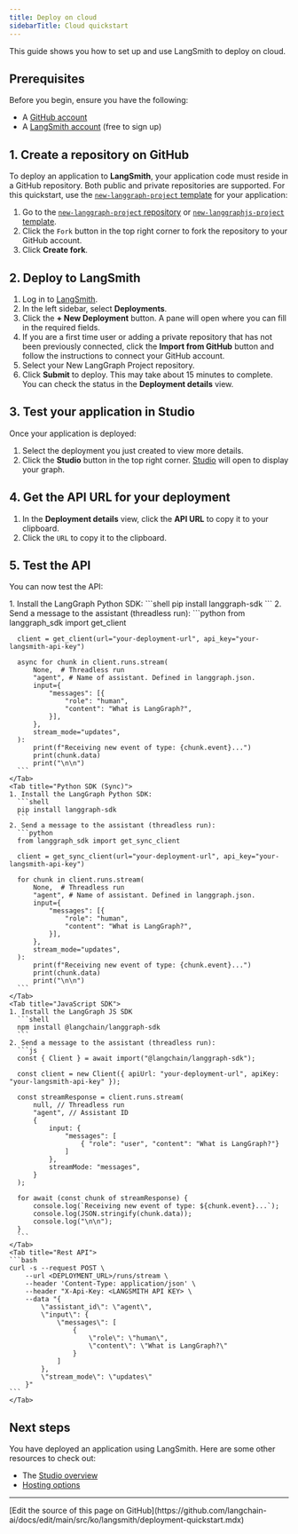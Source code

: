 ```yaml
---
title: Deploy on cloud
sidebarTitle: Cloud quickstart
---
```

This guide shows you how to set up and use LangSmith to deploy on cloud.

## Prerequisites

Before you begin, ensure you have the following:

* A [GitHub account](https://github.com/)
* A [LangSmith account](https://smith.langchain.com/) (free to sign up)

## 1. Create a repository on GitHub

To deploy an application to **LangSmith**, your application code must reside in a GitHub repository. Both public and private repositories are supported. For this quickstart, use the [`new-langgraph-project` template](https://github.com/langchain-ai/react-agent) for your application:

1. Go to the [`new-langgraph-project` repository](https://github.com/langchain-ai/new-langgraph-project) or [`new-langgraphjs-project` template](https://github.com/langchain-ai/new-langgraphjs-project).
2. Click the `Fork` button in the top right corner to fork the repository to your GitHub account.
3. Click **Create fork**.

## 2. Deploy to LangSmith

1. Log in to [LangSmith](https://smith.langchain.com/).
2. In the left sidebar, select **Deployments**.
3. Click the **+ New Deployment** button. A pane will open where you can fill in the required fields.
4. If you are a first time user or adding a private repository that has not been previously connected, click the **Import from GitHub** button and follow the instructions to connect your GitHub account.
5. Select your New LangGraph Project repository.
6. Click **Submit** to deploy.
  This may take about 15 minutes to complete. You can check the status in the **Deployment details** view.

## 3. Test your application in Studio

Once your application is deployed:

1. Select the deployment you just created to view more details.
2. Click the **Studio** button in the top right corner. [Studio](/langsmith/studio) will open to display your graph.

## 4. Get the API URL for your deployment

1. In the **Deployment details** view, click the **API URL** to copy it to your clipboard.
2. Click the `URL` to copy it to the clipboard.

## 5. Test the API

You can now test the API:

<Tabs>
    <Tab title="Python SDK (Async)">
    1. Install the LangGraph Python SDK:
      ```shell
      pip install langgraph-sdk
      ```
    2. Send a message to the assistant (threadless run):
      ```python
      from langgraph_sdk import get_client

      client = get_client(url="your-deployment-url", api_key="your-langsmith-api-key")

      async for chunk in client.runs.stream(
          None,  # Threadless run
          "agent", # Name of assistant. Defined in langgraph.json.
          input={
              "messages": [{
                  "role": "human",
                  "content": "What is LangGraph?",
              }],
          },
          stream_mode="updates",
      ):
          print(f"Receiving new event of type: {chunk.event}...")
          print(chunk.data)
          print("\n\n")
      ```
    </Tab>
    <Tab title="Python SDK (Sync)">
    1. Install the LangGraph Python SDK:
      ```shell
      pip install langgraph-sdk
      ```
    2. Send a message to the assistant (threadless run):
      ```python
      from langgraph_sdk import get_sync_client

      client = get_sync_client(url="your-deployment-url", api_key="your-langsmith-api-key")

      for chunk in client.runs.stream(
          None,  # Threadless run
          "agent", # Name of assistant. Defined in langgraph.json.
          input={
              "messages": [{
                  "role": "human",
                  "content": "What is LangGraph?",
              }],
          },
          stream_mode="updates",
      ):
          print(f"Receiving new event of type: {chunk.event}...")
          print(chunk.data)
          print("\n\n")
      ```
    </Tab>
    <Tab title="JavaScript SDK">
    1. Install the LangGraph JS SDK
      ```shell
      npm install @langchain/langgraph-sdk
      ```
    2. Send a message to the assistant (threadless run):
      ```js
      const { Client } = await import("@langchain/langgraph-sdk");

      const client = new Client({ apiUrl: "your-deployment-url", apiKey: "your-langsmith-api-key" });

      const streamResponse = client.runs.stream(
          null, // Threadless run
          "agent", // Assistant ID
          {
              input: {
                  "messages": [
                      { "role": "user", "content": "What is LangGraph?"}
                  ]
              },
              streamMode: "messages",
          }
      );

      for await (const chunk of streamResponse) {
          console.log(`Receiving new event of type: ${chunk.event}...`);
          console.log(JSON.stringify(chunk.data));
          console.log("\n\n");
      }
      ```
    </Tab>
    <Tab title="Rest API">
    ```bash
    curl -s --request POST \
        --url <DEPLOYMENT_URL>/runs/stream \
        --header 'Content-Type: application/json' \
        --header "X-Api-Key: <LANGSMITH API KEY> \
        --data "{
            \"assistant_id\": \"agent\",
            \"input\": {
                \"messages\": [
                    {
                        \"role\": \"human\",
                        \"content\": \"What is LangGraph?\"
                    }
                ]
            },
            \"stream_mode\": \"updates\"
        }"
    ```
    </Tab>
</Tabs>

## Next steps

You have deployed an application using LangSmith. Here are some other resources to check out:

- The [Studio overview](/langsmith/studio)
- [Hosting options](/langsmith/hosting)

---

<Callout icon="pen-to-square" iconType="regular">
  [Edit the source of this page on GitHub](https://github.com/langchain-ai/docs/edit/main/src/ko/langsmith/deployment-quickstart.mdx)
</Callout>
